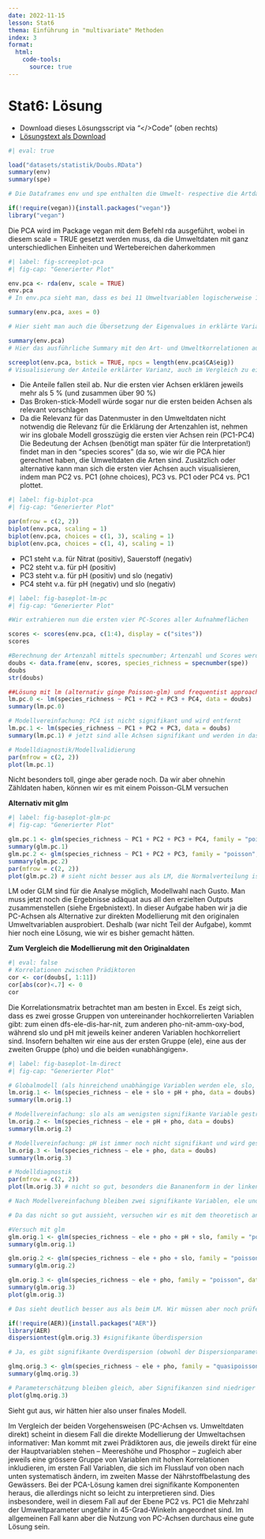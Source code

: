 ```yaml
---
date: 2022-11-15
lesson: Stat6
thema: Einführung in "multivariate" Methoden
index: 3
format:
  html:
    code-tools:
      source: true
---
```


# Stat6: Lösung

- Download dieses Lösungsscript via "\</\>Code" (oben rechts)
- [Lösungstext als Download](Statistik_Loesungstext_6.1.pdf)

```r
#| eval: true

load("datasets/statistik/Doubs.RData")
summary(env)
summary(spe)

# Die Dataframes env und spe enthalten die Umwelt- respective die Artdaten

if(!require(vegan)){install.packages("vegan")}
library("vegan")
```

Die PCA wird im Package vegan mit dem Befehl rda ausgeführt, wobei in diesem scale = TRUE gesetzt werden muss, da die Umweltdaten mit ganz unterschiedlichen Einheiten und Wertebereichen daherkommen

```r
#| label: fig-screeplot-pca
#| fig-cap: "Generierter Plot"

env.pca <- rda(env, scale = TRUE)
env.pca
# In env.pca sieht man, dass es bei 11 Umweltvariablen logischerweise 11 orthogonale Principle Components gibt

summary(env.pca, axes = 0)

# Hier sieht man auch die Übersetzung der Eigenvalues in erklärte Varianzen der einzelnen Principle Components

summary(env.pca)
# Hier das ausführliche Summary mit den Art- und Umweltkorrelationen auf den ersten sechs Achsen

screeplot(env.pca, bstick = TRUE, npcs = length(env.pca$CA$eig))
# Visualisierung der Anteile erklärter Varianz, auch im Vergleich zu einem Broken-Stick-Modell
```

- Die Anteile fallen steil ab. Nur die ersten vier Achsen erklären jeweils mehr als 5 % (und zusammen über 90 %)
- Das Broken-stick-Modell würde sogar nur die ersten beiden Achsen als relevant vorschlagen
- Da die Relevanz für das Datenmuster in den Umweltdaten nicht notwendig die Relevanz für die Erklärung der Artenzahlen ist,    nehmen wir ins globale Modell grosszügig die ersten vier Achsen rein (PC1-PC4)
Die Bedeutung der Achsen (benötigt man später für die Interpretation!) findet man in den “species scores” (da so, wie wir die PCA hier gerechnet haben, die Umweltdaten die Arten sind. Zusätzlich oder alternative kann man sich die ersten vier Achsen auch visualisieren, indem man PC2 vs. PC1 (ohne choices), PC3 vs. PC1 oder PC4 vs. PC1 plottet.

```r
#| label: fig-biplot-pca
#| fig-cap: "Generierter Plot"

par(mfrow = c(2, 2))
biplot(env.pca, scaling = 1)
biplot(env.pca, choices = c(1, 3), scaling = 1)
biplot(env.pca, choices = c(1, 4), scaling = 1)
```

- PC1 steht v.a. für Nitrat (positiv), Sauerstoff (negativ)
- PC2 steht v.a. für pH (positiv)
- PC3 steht v.a. für pH (positiv) und slo (negativ)
- PC4 steht v.a. für pH (negativ) und slo (negativ)

```r
#| label: fig-baseplot-lm-pc
#| fig-cap: "Generierter Plot"

#Wir extrahieren nun die ersten vier PC-Scores aller Aufnahmeflächen

scores <- scores(env.pca, c(1:4), display = c("sites"))
scores

#Berechnung der Artenzahl mittels specnumber; Artenzahl und Scores werden zum Dataframe für die Regressionsanalyse hinzugefügt
doubs <- data.frame(env, scores, species_richness = specnumber(spe))
doubs
str(doubs)

##Lösung mit lm (alternativ ginge Poisson-glm) und frequentist approach (alternativ ginge Multimodelinference mit AICc)
lm.pc.0 <- lm(species_richness ~ PC1 + PC2 + PC3 + PC4, data = doubs)
summary(lm.pc.0)

# Modellvereinfachung: PC4 ist nicht signifikant und wird entfernt
lm.pc.1 <- lm(species_richness ~ PC1 + PC2 + PC3, data = doubs)
summary(lm.pc.1) # jetzt sind alle Achsen signifikant und werden in das minimal adäquate Modell aufgenommen

# Modelldiagnostik/Modellvalidierung
par(mfrow = c(2, 2))
plot(lm.pc.1) 
```

Nicht besonders toll, ginge aber gerade noch. Da wir aber ohnehin Zähldaten haben, können wir es mit einem Poisson-GLM versuchen

**Alternativ mit glm**

```r
#| label: fig-baseplot-glm-pc
#| fig-cap: "Generierter Plot"

glm.pc.1 <- glm(species_richness ~ PC1 + PC2 + PC3 + PC4, family = "poisson", data = doubs)
summary(glm.pc.1)
glm.pc.2 <- glm(species_richness ~ PC1 + PC2 + PC3, family = "poisson", data = doubs)
summary(glm.pc.2)
par(mfrow = c(2, 2))
plot(glm.pc.2) # sieht nicht besser aus als LM, die Normalverteilung ist sogar schlechter
```

LM oder GLM sind für die Analyse möglich, Modellwahl nach Gusto. Man muss jetzt noch die Ergebnisse adäquat aus all den erzielten Outputs zusammenstellen (siehe Ergebnistext). In dieser Aufgabe haben wir ja die PC-Achsen als Alternative zur direkten Modellierung mit den originalen Umweltvariablen ausprobiert. Deshalb (war nicht Teil der Aufgabe), kommt hier noch eine Lösung, wie wir es bisher gemacht hätten.


**Zum Vergleich die Modellierung mit den Originaldaten**

```r
#| eval: false
# Korrelationen zwischen Prädiktoren
cor <- cor(doubs[, 1:11])
cor[abs(cor)<.7] <- 0
cor 
```

Die Korrelationsmatrix betrachtet man am besten in Excel.
Es zeigt sich, dass es zwei grosse Gruppen von untereinander hochkorrelierten Variablen gibt: zum einen dfs-ele-dis-har-nit, zum anderen pho-nit-amm-oxy-bod, während slo und pH mit jeweils keiner anderen Variablen hochkorreliert sind. Insofern behalten wir eine aus der ersten Gruppe (ele), eine aus der zweiten Gruppe (pho) und die beiden «unabhängigen».

```r

#| label: fig-baseplot-lm-direct
#| fig-cap: "Generierter Plot"

# Globalmodell (als hinreichend unabhängige Variablen werden ele, slo, pH und pho aufgenommen)
lm.orig.1 <- lm(species_richness ~ ele + slo + pH + pho, data = doubs)
summary(lm.orig.1)

# Modellvereinfachung: slo als am wenigsten signifikante Variable gestrichen
lm.orig.2 <- lm(species_richness ~ ele + pH + pho, data = doubs)
summary(lm.orig.2)

# Modellvereinfachung: pH ist immer noch nicht signifikant und wird gestrichen
lm.orig.3 <- lm(species_richness ~ ele + pho, data = doubs)
summary(lm.orig.3)

# Modelldiagnostik
par(mfrow = c(2, 2))
plot(lm.orig.3) # nicht so gut, besonders die Bananenform in der linken obereren Abbildung

# Nach Modellvereinfachung bleiben zwei signifikante Variablen, ele und pho.

# Da das nicht so gut aussieht, versuchen wir es mit dem theoretisch angemesseneren Modell, einem Poisson-GLM.

#Versuch mit glm
glm.orig.1 <- glm(species_richness ~ ele + pho + pH + slo, family = "poisson", data = doubs)
summary(glm.orig.1)

glm.orig.2 <- glm(species_richness ~ ele + pho + slo, family = "poisson", data = doubs)
summary(glm.orig.2)

glm.orig.3 <- glm(species_richness ~ ele + pho, family = "poisson", data = doubs)
summary(glm.orig.3)
plot(glm.orig.3)

# Das sieht deutlich besser aus als beim LM. Wir müssen aber noch prüfen, ob evtl. Overdispersion vorliegt.

if(!require(AER)){install.packages("AER")}
library(AER)
dispersiontest(glm.orig.3) #signifikante Überdispersion

# Ja, es gibt signifikante Overdispersion (obwohl der Dispersionparameter sogar unter 2 ist, also nicht extrem). Wir können nun entweder quasipoisson oder negativebinomial nehmen.

glmq.orig.3 <- glm(species_richness ~ ele + pho, family = "quasipoisson", data = doubs)
summary(glmq.orig.3)

# Parameterschätzung bleiben gleich, aber Signifikanzen sind niedriger als beim GLM ohne Overdispersion.
plot(glmq.orig.3)
```

Sieht gut aus, wir hätten hier also unser finales Modell.

Im Vergleich der beiden Vorgehensweisen (PC-Achsen vs. Umweltdaten direkt) scheint in diesem Fall die direkte Modellierung der Umweltachsen informativer: Man kommt mit zwei Prädiktoren aus, die jeweils direkt für eine der Hauptvariablen stehen – Meereshöhe und Phosphor – zugleich aber jeweils eine grössere Gruppe von Variablen mit hohen Korrelationen inkludieren, im ersten Fall Variablen, die sich im Flusslauf von oben nach unten systematisch ändern, im zweiten Masse der Nährstoffbelastung des Gewässers. Bei der PCA-Lösung kamen drei signifikante Komponenten heraus, die allerdings nicht so leicht zu interpretieren sind. Dies insbesondere, weil in diesem Fall auf der Ebene PC2 vs. PC1 die Mehrzahl der Umweltparameter ungefähr in 45-Grad-Winkeln angeordnet sind. Im allgemeinen Fall kann aber die Nutzung von PC-Achsen durchaus eine gute Lösung sein.

